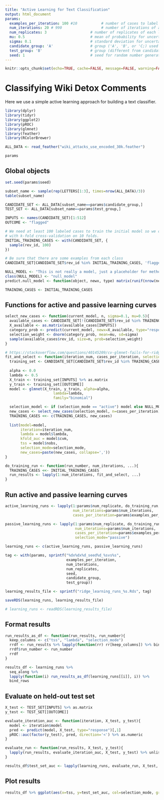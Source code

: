 ```yaml
---
title: "Active Learning for Text Classification"
output: html_document
params:
  examples_per_iteration: 100 #10           # number of cases to label and add to training set per iteration
  num_iterations: 20 # 990                  # number of iterations of active learning
  num_replicates: 3                    # number of replicates of each learning curves
  mu: 0.5                              # mean of probability for uncertainty sampling weighting
  sigma: 0.1                           # standard deviation for uncertainty sampling weighting
  candidate_group: 'A'                 # group ('A', 'B', or 'C;) used for candidate pool
  test_group: 'B'                      # group (different from candidate group) used for test set
  seed: 1                              # seed for random number generator
---
```


```r

knitr::opts_chunk$set(echo=TRUE, cache=FALSE, message=FALSE, warning=FALSE, fig.height=7.5)

```

# Classifying Wiki Detox Comments

Here we use a simple active learning approach for building a text classifier.

```r

library(dplyr)
library(tidyr)
library(ggplot2)
library(pROC)
library(glmnet)
library(feather)
library(RColorBrewer)

ALL_DATA <- read_feather("wiki_attacks_use_encoded_30k.feather")

```

```r
params
```

## Global objects

```r
set.seed(params$seed)

subset_name <- sample(rep(LETTERS[1:3], times=nrow(ALL_DATA)/3))
table(subset_name)

CANDIDATE_SET <- ALL_DATA[subset_name==params$candidate_group,]
TEST_SET <- ALL_DATA[subset_name==params$test_group,]

INPUTS <- names(CANDIDATE_SET)[1:512]
OUTCOME <- "flagged"

# We need at least 100 labeled cases to train the initial model so we can measure AUC
# with k-fold cross-validation on 10 folds.
INITIAL_TRAINING_CASES <- with(CANDIDATE_SET, {
  sample(rev_id, 100)
})

# Be sure that there are some examples from each class
CANDIDATE_SET[CANDIDATE_SET$rev_id %in% INITIAL_TRAINING_CASES, 'flagged'] %>% table

NULL_MODEL <- "This is not really a model, just a placeholder for method dispatch."
class(NULL_MODEL) <- "null_model"
predict.null_model <- function(object, newx, type) matrix(runif(nrow(newx)), ncol=1)

TRAINING_CASES <- INITIAL_TRAINING_CASES


```

## Functions for active and passive learning curves
```r
select_new_cases <- function(current_model, n, sigma=0.1, mu=0.5){
  available_cases <- CANDIDATE_SET[!(CANDIDATE_SET$rev_id %in% TRAINING_CASES),]
  X_available <- as.matrix(available_cases[INPUTS])
  category_prob <- predict(current_model, newx=X_available, type="response")[,1]
  selection_weight <- dnorm(category_prob, mean=mu, sd=sigma)
  sample(available_cases$rev_id, size=n, prob=selection_weight)
}

# https://stackoverflow.com/questions/40145209/cv-glmnet-fails-for-ridge-not-lasso-for-simulated-data-with-coder-error
fit_and_select <- function(iteration_num, cases_per_iteration, selection_mode="active"){
  training_set <- CANDIDATE_SET[CANDIDATE_SET$rev_id %in% TRAINING_CASES,]
  
  alpha <- 0.0
  lambda <- 0.5
  X_train <- training_set[INPUTS] %>% as.matrix
  y_train <- training_set[[OUTCOME]]
  model <- glmnet(X_train, y_train, alpha=alpha, 
                      lambda=lambda, 
                      family="binomial")

  selection_model <- if (selection_mode == "active") model else NULL_MODEL
  new_cases <- select_new_cases(selection_model, n=cases_per_iteration)
  TRAINING_CASES <<- c(TRAINING_CASES, new_cases)
  
  list(model=model, 
       iteration=iteration_num, 
       lambda = model$lambda,
       kfold_auc = model$cvm,
       tss = model$nobs,
       selection_mode=selection_mode, 
       new_cases=paste(new_cases, collapse=','))
}

do_training_run <- function(run_number, num_iterations, ...){
  TRAINING_CASES <<- INITIAL_TRAINING_CASES
  run_results <- lapply(1:num_iterations, fit_and_select, ...)
}

```


## Run active and passive learning curves
```r
active_learning_runs <- lapply(1:params$num_replicate, do_training_run, 
                               num_iterations=params$num_iterations, 
                               cases_per_iteration=params$examples_per_iteration)

passive_learning_runs <- lapply(1:params$num_replicate, do_training_run, 
                                num_iterations=params$num_iterations, 
                                cases_per_iteration=params$examples_per_iteration, 
                                selection_mode="passive")
```

```r
learning_runs <- c(active_learning_runs, passive_learning_runs)

tag <- with(params, sprintf("%dx%dx%d_seed%d_%svs%s", 
                            examples_per_iteration, 
                            num_iterations,
                            num_replicates,
                            seed,
                            candidate_group,
                            test_group))

learning_results_file <- sprintf("ridge_learning_runs_%s.Rds", tag)

saveRDS(learning_runs, learning_results_file)

# learning_runs <- readRDS(learning_results_file)

```

## Format results

```r
run_results_as_df <- function(run_results, run_number){
  keep_columns <- c("tss", "lambda", "selection_mode")
  rrdf <- run_results %>% lapply(function(rr) rr[keep_columns]) %>% bind_rows
  rrdf$run_number <- run_number
  rrdf
}

results_df <- learning_runs %>% 
  seq_along %>% 
  lapply(function(i) run_results_as_df(learning_runs[[i]], i)) %>% 
  bind_rows

```

## Evaluate on held-out test set

```r
X_test <- TEST_SET[INPUTS] %>% as.matrix
y_test <- TEST_SET[[OUTCOME]]

evaluate_iteration_auc <- function(iteration, X_test, y_test){
  model <- iteration$model
  pred <- predict(model, X_test, type="response")[,1]
  pROC::auc(factor(y_test), pred, direction='<') %>% as.numeric
}

evaluate_run <- function(run_results, X_test, y_test){
  lapply(run_results, evaluate_iteration_auc, X_test, y_test) %>% unlist
}

results_df$test_set_auc <- lapply(learning_runs, evaluate_run, X_test, y_test) %>% unlist

```
## Plot results
```r
results_df %>% ggplot(aes(x=tss, y=test_set_auc, col=selection_mode, group=run_number)) + geom_line()
```
